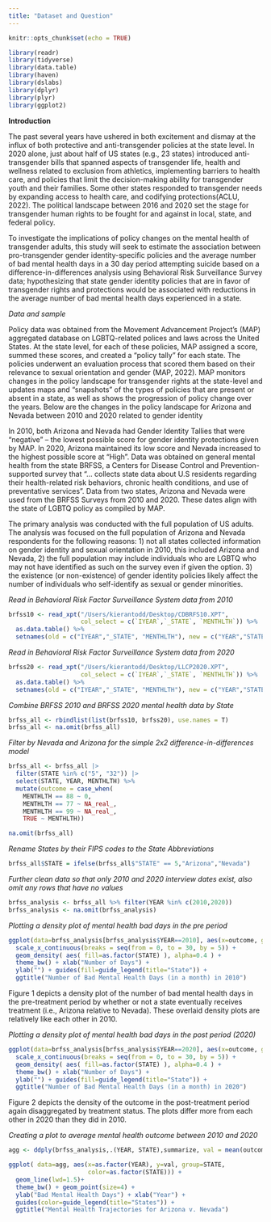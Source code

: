 ```yaml
---
title: "Dataset and Question"
---
```

```r
knitr::opts_chunk$set(echo = TRUE)

library(readr)
library(tidyverse)
library(data.table)
library(haven)
library(dslabs)
library(dplyr)
library(plyr)
library(ggplot2)

```

**Introduction**

The past several years have ushered in both excitement and dismay at the influx of both protective and anti-transgender policies at the state level. In 2020 alone, just about half of US states (e.g., 23 states) introduced anti-transgender bills that spanned aspects of transgender life, health and wellness related to exclusion from athletics, implementing barriers to health care, and policies that limit the decision-making ability for transgender youth and their families. Some other states responded to transgender needs by expanding access to health care, and codifying protections(ACLU, 2022). The political landscape between 2016 and 2020 set the stage for transgender human rights to be fought for and against in local, state, and federal policy.

To investigate the implications of policy changes on the mental health of transgender adults, this study will seek to estimate  the association between pro-transgender gender identity-specific policies and the average number of bad mental health days in a 30 day period attempting suicide based on a difference-in-differences analysis using Behavioral Risk Surveillance Survey data; hypothesizing that state gender identity policies that are in favor of transgender rights and protections would be associated with reductions in the average number of bad mental health days experienced in a state.

*Data and sample*

Policy data was obtained from the Movement Advancement Project’s (MAP) aggregated database on LGBTQ-related polices and laws across the United States. At the state level, for each of these policies, MAP assigned a score, summed these scores, and created a “policy tally” for each state. The policies underwent an evaluation process that scored them based on their relevance to sexual orientation and gender (MAP, 2022). MAP monitors changes in the policy landscape for transgender rights at the state-level and updates maps and “snapshots” of the types of policies that are present or absent in a state, as well as shows the progression of policy change over the years. Below are the changes in the policy landscape for Arizona and Nevada between 2010 and 2020 related to gender identity 

In 2010, both Arizona and Nevada had Gender Identity Tallies that were “negative” – the lowest possible score for gender identity protections given by MAP. In 2020, Arizona maintained its low score and Nevada increased to the highest possible score at “High”.
Data was obtained on general mental health from the state BRFSS, a Centers for Disease Control and Prevention- supported survey that “... collects state data about U.S residents regarding their health-related risk behaviors, chronic health conditions, and use of preventative services”. Data from two states, Arizona and Nevada were used from the BRFSS Surveys from 2010 and 2020. These dates align with the state of LGBTQ policy as compiled by MAP.
	
The primary analysis was conducted with the full population of US adults. The analysis was focused on the full population of Arizona and Nevada respondents for the following reasons: 1) not all states collected information on gender identity and sexual orientation in 2010, this included Arizona and Nevada, 2) the full population may include individuals who are LGBTQ who may not have identified as such on the survey even if given the option. 3) the existence (or non-existence) of gender identity policies likely affect the number of individuals who self-identify as sexual or gender minorities. 

*Read in Behavioral Risk Factor Surveillance System data from 2010*

```r
brfss10 <- read_xpt("/Users/kierantodd/Desktop/CDBRFS10.XPT",
                    col_select = c(`IYEAR`,`_STATE`, `MENTHLTH`)) %>%
  as.data.table() %>%
  setnames(old = c("IYEAR","_STATE", "MENTHLTH"), new = c("YEAR","STATE", "MENTHLTH"))
```

*Read in Behavioral Risk Factor Surveillance System data from 2020*

```r
brfss20 <- read_xpt("/Users/kierantodd/Desktop/LLCP2020.XPT",
                    col_select = c(`IYEAR`,`_STATE`, `MENTHLTH`)) %>%
  as.data.table() %>%
  setnames(old = c("IYEAR","_STATE", "MENTHLTH"), new = c("YEAR","STATE", "MENTHLTH"))
```

*Combine BRFSS 2010 and BRFSS 2020 mental health data by State* 

```r

brfss_all <- rbindlist(list(brfss10, brfss20), use.names = T)
brfss_all <- na.omit(brfss_all)

```

*Filter by Nevada and Arizona for the simple 2x2 difference-in-differences model*

```r
brfss_all <- brfss_all |> 
  filter(STATE %in% c("5", "32")) |>
  select(STATE, YEAR, MENTHLTH) %>%
  mutate(outcome = case_when(
    MENTHLTH == 88 ~ 0,
    MENTHLTH == 77 ~ NA_real_,
    MENTHLTH == 99 ~ NA_real_,
    TRUE ~ MENTHLTH))

na.omit(brfss_all)
```

*Rename States by their FIPS codes to the State Abbreviations*
```r
brfss_all$STATE = ifelse(brfss_all$"STATE" == 5,"Arizona","Nevada")
```


*Further clean data so that only 2010 and 2020 interview dates exist, also omit any rows that have no values*

```r
brfss_analysis <- brfss_all %>% filter(YEAR %in% c(2010,2020))
brfss_analysis <- na.omit(brfss_analysis)
```


*Plotting a density plot of mental health bad days in the pre period*
```r
ggplot(data=brfss_analysis[brfss_analysis$YEAR==2010], aes(x=outcome, group=as.factor(STATE)))+
  scale_x_continuous(breaks = seq(from = 0, to = 30, by = 5)) +
  geom_density( aes( fill=as.factor(STATE) ), alpha=0.4 ) +
  theme_bw() + xlab("Number of Days") +
  ylab("") + guides(fill=guide_legend(title="State")) +
  ggtitle("Number of Bad Mental Health Days (in a month) in 2010")
```

Figure 1 depicts a density plot of the number of bad mental health days in the pre-treatment period by whether or not a state eventually receives treatment (i.e., Arizona relative to Nevada). These overlaid density plots are relatively like each other in 2010. 


*Plotting a density plot of mental health bad days in the post period (2020)*
```r
ggplot(data=brfss_analysis[brfss_analysis$YEAR==2020], aes(x=outcome, group=as.factor(STATE)))+
  scale_x_continuous(breaks = seq(from = 0, to = 30, by = 5)) +
  geom_density( aes( fill=as.factor(STATE) ), alpha=0.4 ) +
  theme_bw() + xlab("Number of Days") +
  ylab("") + guides(fill=guide_legend(title="State")) +
  ggtitle("Number of Bad Mental Health Days (in a month) in 2020")
```

Figure 2 depicts the density of the outcome in the post-treatment period again disaggregated by treatment status. The plots differ more from each other in 2020 than they did in 2010.


*Creating a plot to average mental health outcome between 2010 and 2020*

```r

agg <- ddply(brfss_analysis,.(YEAR, STATE),summarize, val = mean(outcome))

ggplot( data=agg, aes(x=as.factor(YEAR), y=val, group=STATE,
                      color=as.factor(STATE))) +
  geom_line(lwd=1.5)+
  theme_bw() + geom_point(size=4) +
  ylab("Bad Mental Health Days") + xlab("Year") +
  guides(color=guide_legend(title="States")) +
  ggtitle("Mental Health Trajectories for Arizona v. Nevada")

```
